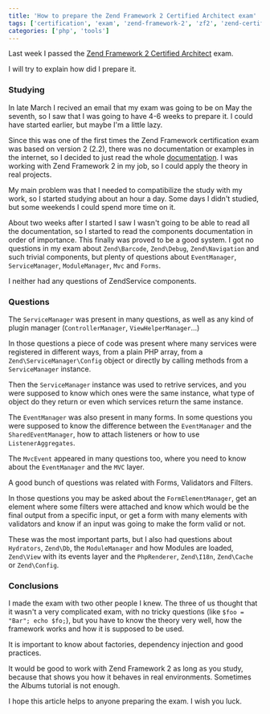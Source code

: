 ```yaml
---
title: 'How to prepare the Zend Framework 2 Certified Architect exam'
tags: ['certification', 'exam', 'zend-framework-2', 'zf2', 'zend-certified-engineer', 'zend-framework-2-certified-architect', 'zf']
categories: ['php', 'tools']
---
```


Last week I passed the [Zend Framework 2 Certified Architect](http://www.zend.com/en/yellow-pages/ZEND021590) exam.

I will try to explain how did I prepare it.

### Studying

In late March I recived an email that my exam was going to be on May the seventh, so I saw that I was going to have 4-6 weeks to prepare it. I could have started earlier, but maybe I'm a little lazy.

Since this was one of the first times the Zend Framework certification exam was based on version 2 (2.2), there was no documentation or examples in the internet, so I decided to just read the whole [documentation](https://framework.zend.com/manual/2.2/en/user-guide/overview.html). I was working with Zend Framework 2 in my job, so I could apply the theory in real projects.

My main problem was that I needed to compatibilize the study with my work, so I started studying about an hour a day. Some days I didn't studied, but some weekends I could spend more time on it.

About two weeks after I started I saw I wasn't going to be able to read all the documentation, so I started to read the components documentation in order of importance. This finally was proved to be a good system. I got no questions in my exam about `Zend\Barcode`, `Zend\Debug`, `Zend\Navigation` and such trivial components, but plenty of questions about `EventManager`, `ServiceManager`, `ModuleManager`, `Mvc` and `Forms`.

I neither had any questions of ZendService components.

### Questions

The `ServiceManager` was present in many questions, as well as any kind of plugin manager (`ControllerManager`, `ViewHelperManager`…)

In those questions a piece of code was present where many services were registered in different ways, from a plain PHP array, from a `Zend\ServiceManager\Config` object or directly by calling methods from a `ServiceManager` instance.

Then the `ServiceManager` instance was used to retrive services, and you were supposed to know which ones were the same instance, what type of object do they return or even which services return the same instance.

The `EventManager` was also present in many forms. In some questions you were supposed to know the difference between the `EventManager` and the `SharedEventManager`, how to attach listeners or how to use `ListenerAggregates`.

The `MvcEvent` appeared in many questions too, where you need to know about the `EventManager` and the `MVC` layer.

A good bunch of questions was related with Forms, Validators and Filters.

In those questions you may be asked about the `FormElementManager`, get an element where some filters were attached and know which would be the final output from a specific input, or get a form with many elements with validators and know if an input was going to make the form valid or not.

These was the most important parts, but I also had questions about `Hydrators`, `Zend\Db`, the `ModuleManager` and how Modules are loaded, `Zend\View` with its events layer and the `PhpRenderer`, `Zend\I18n`, `Zend\Cache` or `Zend\Config`.

### Conclusions

I made the exam with two other people I knew. The three of us thought that it wasn't a very complicated exam, with no tricky questions (like `$foo = "Bar"; echo $fo;`), but you have to know the theory very well, how the framework works and how it is supposed to be used.

It is important to know about factories, dependency injection and good practices.

It would be good to work with Zend Framework 2 as long as you study, because that shows you how it behaves in real environments. Sometimes the Albums tutorial is not enough.

I hope this article helps to anyone preparing the exam. I wish you luck.
